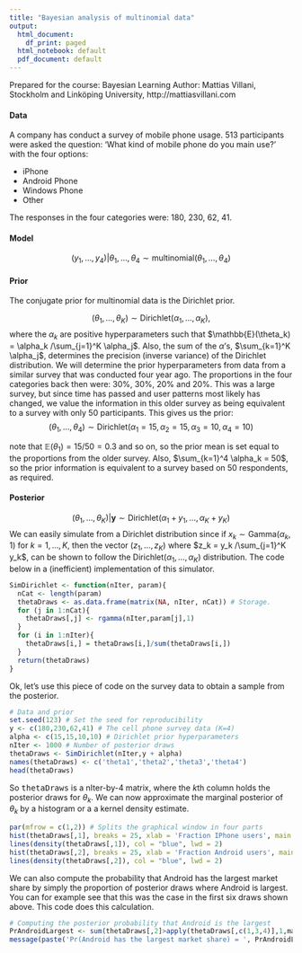 ```yaml
---
title: "Bayesian analysis of multinomial data"
output:
  html_document:
    df_print: paged
  html_notebook: default
  pdf_document: default
---
```



Prepared for the course: Bayesian Learning
Author: Mattias Villani, Stockholm and Linköping University, http://mattiasvillani.com

#### **Data**
A company has conduct a survey of mobile phone usage. 513 participants were asked the question: 'What kind of mobile phone do you main use?' with the four options:

* iPhone
* Android Phone
* Windows Phone
* Other

The responses in the four categories were: 180, 230, 62, 41.


#### **Model**
$$
(y_1,\ldots,y_4) \vert \theta_1,\ldots,\theta_4 \sim \mathrm{multinomial}(\theta_1,\ldots,\theta_4)
$$

#### **Prior**

The conjugate prior for multinomial data is the Dirichlet prior. 

$$
(\theta_1,\ldots,\theta_K) \sim \mathrm{Dirichlet}(\alpha_1,\ldots,\alpha_K),
$$
where the $\alpha_k$ are positive hyperparameters such that $\mathbb{E}(\theta_k) = \alpha_k /\sum_{j=1}^K \alpha_j$. Also, the sum of the $\alpha$'s, $\sum_{k=1}^K \alpha_j$, determines the precision (inverse variance) of the Dirichlet distribution. 
We will determine the prior hyperparameters from data from a similar survey that was conducted four year ago. The proportions in the four categories back then were: 30%, 30%, 20% and 20%. This was a large survey, but since time has passed and user patterns most likely has changed, we value the information in this older survey as being equivalent to a survey with only 50 participants. This gives us the prior:
$$
(\theta_1,\ldots,\theta_4) \sim \mathrm{Dirichlet}(\alpha_1 = 15,\alpha_2 = 15,\alpha_3 = 10,\alpha_4=10)
$$

note that $\mathbb{E}(\theta_1) = 15/50 = 0.3$ and so on, so the prior mean is set equal to the proportions from the older survey. Also, $\sum_{k=1}^4 \alpha_k = 50$, so the prior information is equivalent to a survey based on 50 respondents, as required.

#### **Posterior**
$$(\theta_1,\ldots,\theta_K) \vert \mathbf{y} \sim \mathrm{Dirichlet}(\alpha_1 + y_1,\ldots,\alpha_K + y_K)$$
We can easily simulate from a Dirichlet distribution since if $x_k \sim \mathrm{Gamma}(\alpha_k,1)$ for $k=1,\ldots,K$, then the vector $(z_1,\ldots,z_K)$ where $z_k = y_k /\sum_{j=1}^K y_k$, can be shown to follow the $\mathrm{Dirichlet}(\alpha_1,\ldots,\alpha_K)$ distribution. The code below in a (inefficient) implementation of this simulator.

```r
SimDirichlet <- function(nIter, param){ 	
  nCat <- length(param) 	
  thetaDraws <- as.data.frame(matrix(NA, nIter, nCat)) # Storage. 	
  for (j in 1:nCat){ 		
    thetaDraws[,j] <- rgamma(nIter,param[j],1) 	
  } 	
  for (i in 1:nIter){ 		
    thetaDraws[i,] = thetaDraws[i,]/sum(thetaDraws[i,])	
  } 	
  return(thetaDraws) 
}

```

Ok, let's use this piece of code on the survey data to obtain a sample from the posterior.
```r
# Data and prior
set.seed(123) # Set the seed for reproducibility
y <- c(180,230,62,41) # The cell phone survey data (K=4)
alpha <- c(15,15,10,10) # Dirichlet prior hyperparameters 
nIter <- 1000 # Number of posterior draws
thetaDraws <- SimDirichlet(nIter,y + alpha)
names(thetaDraws) <- c('theta1','theta2','theta3','theta4')
head(thetaDraws)
```

So <tt>thetaDraws</tt> is a nIter-by-4 matrix, where the $k$th column holds the posterior draws for $\theta_k$. We can now approximate the marginal posterior of $\theta_k$ by a histogram or a a kernel density estimate.

```r
par(mfrow = c(1,2)) # Splits the graphical window in four parts
hist(thetaDraws[,1], breaks = 25, xlab = 'Fraction IPhone users', main ='iPhone', freq = FALSE)  
lines(density(thetaDraws[,1]), col = "blue", lwd = 2)
hist(thetaDraws[,2], breaks = 25, xlab = 'Fraction Android users', main ='Android', freq = FALSE)
lines(density(thetaDraws[,2]), col = "blue", lwd = 2)

```
We can also compute the probability that Android has the largest market share by simply the proportion of posterior draws where Android is largest. You can for example see that this was the case in the first six draws shown above. This code does this calculation.

```r
# Computing the posterior probability that Android is the largest
PrAndroidLargest <- sum(thetaDraws[,2]>apply(thetaDraws[,c(1,3,4)],1,max))/nIter
message(paste('Pr(Android has the largest market share) = ', PrAndroidLargest))

```

